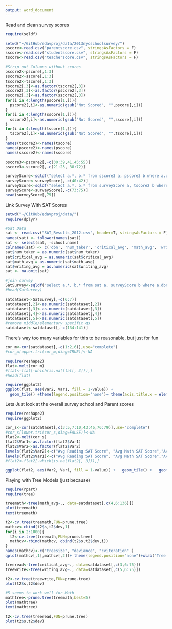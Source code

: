 ```yaml
---
output: word_document
---
```

Read and clean survey scores
```r

require(sqldf)

setwd("~/GitHub/edavproj/data/2013nycschoolsurvey/")
pscore<-read.csv("parentscore.csv", stringsAsFactors = F)
sscore<-read.csv("studentscore.csv", stringsAsFactors = F)
tscore<-read.csv("teacherscore.csv", stringsAsFactors = F)

#Strip out Columns without scores
pscore2<-pscore[,1:3]
sscore2<-sscore[,1:3]
tscore2<-tscore[,1:3]
tscore2[,3]<-as.factor(tscore2[,3])
pscore2[,3]<-as.factor(pscore2[,3])
sscore2[,3]<-as.factor(sscore2[,3])
for(i in 4:length(pscore[1,])){
  pscore2[,i]<-as.numeric(gsub("Not Scored", "",pscore[,i]))
}
for(i in 4:length(sscore[1,])){
  sscore2[,i]<-as.numeric(gsub("Not Scored", "",sscore[,i]))
}
for(i in 4:length(tscore[1,])){
  tscore2[,i]<-as.numeric(gsub("Not Scored", "",tscore[,i]))
}
names(tscore2)<-names(tscore)
names(pscore2)<-names(pscore)
names(sscore2)<-names(sscore)

pscore3<-pscore2[,-c(30:39,41,45:55)]
sscore3<-sscore2[,-c(21:23, 38:72)]

surveyScore<-sqldf("select a.*, b.* from sscore3 a, pscore3 b where a.dbn=b.dbn")
surveyScore<-surveyScore[,-c(40:42)]
surveyScore<-sqldf("select a.*, b.* from surveyScore a, tscore2 b where a.dbn=b.dbn")
surveyScore<-surveyScore[,-c(73:75)]
head(surveyScore[,75])

```

Link Survey With SAT Scores
```r
setwd("~/GitHub/edavproj/data/")
require(dplyr)

#Sat Data
sat <- read.csv("SAT_Results_2012.csv", header=T, stringsAsFactors = F)
names(sat) <- tolower(names(sat))
sat <- select(sat, -school.name)
colnames(sat) <- c('dbn', 'num_taker', 'critical_avg', 'math_avg', 'writing_avg')
sat$num_taker = as.numeric(sat$num_taker)
sat$critical_avg = as.numeric(sat$critical_avg)
sat$math_avg = as.numeric(sat$math_avg)
sat$writing_avg = as.numeric(sat$writing_avg)
sat <- na.omit(sat)

#join survey
SatSurvey<-sqldf("select a.*, b.* from sat a, surveyScore b where a.dbn=b.dbn")
#head(SatSurvey)

satdataset<-SatSurvey[,-c(6:7)]
satdataset[,2]<-as.numeric(satdataset[,2])
satdataset[,3]<-as.numeric(satdataset[,3])
satdataset[,4]<-as.numeric(satdataset[,4])
satdataset[,5]<-as.numeric(satdataset[,5])
#remove middle/elementary specific qs
satdataset<-satdataset[,-c(134:141)]
```
There's way too many variables for this to be reasonable, but just for fun
```r

cor_m<-cor(satdataset[,-c(1:2,6)],use="complete")
#cor_m[upper.tri(cor_m,diag=TRUE)]<-NA

require(reshape2)
flat<-melt(cor_m)
#flat<-flat[-which(is.na(flat[, 3])),]
#head(flat)

require(ggplot2)
ggplot(flat, aes(Var2, Var1, fill = 1-value)) + 
  geom_tile() +theme(legend.position="none")+ theme(axis.title.x = element_blank())+ theme(axis.title.y = element_blank())+theme(axis.text.y = element_text(size=2))+theme(axis.text.x = element_text(angle = 45, hjust = 1,size=2))+ggtitle("Correlation Survey & SAT Scores")

```

Lets Just look at the overall survey school and Parent scores 
```r
require(reshape2)
require(ggplot2)

cor_s<-cor(satdataset[,c(3:5,7:10,43:46,76:79)],use="complete")
#cor_s[lower.tri(cor_s,diag=FALSE)]<-NA
flat2<-melt(cor_s)
flat2$Var1<-as.factor(flat2$Var1)
flat2$Var2<-as.factor(flat2$Var2)
levels(flat2$Var2)<-c("Avg Reading SAT Score", "Avg Math SAT Score","Avg Writing SAT Score",  "Student Academic Expectations Score",     "Student Communication Score",     "Student Engagement Score",    "Student Safety Score",     "Parent Academic Expectations Score","Parent Communication Score",     "Parent Engagement Score",     "Parent Safety Score",     "Teacher Academic Expectations Score","Teacher Communication Score",     "Teacher Engagement Score",     "Teacher Safety Score")
levels(flat2$Var1)<-c("Avg Reading SAT Score", "Avg Math SAT Score","Avg Writing SAT Score",  "Student Academic Expectations Score",     "Student Communication Score",     "Student Engagement Score",    "Student Safety Score",     "Parent Academic Expectations Score","Parent Communication Score",     "Parent Engagement Score",     "Parent Safety Score",     "Teacher Academic Expectations Score","Teacher Communication Score",     "Teacher Engagement Score",     "Teacher Safety Score")
#flat2<-flat2[-which(is.na(flat2[, 3])),]

ggplot(flat2, aes(Var2, Var1, fill = 1-value)) +   geom_tile() +   geom_text(aes(Var2, Var1, label = round(value*100)), color = "#073642", size = 4) + theme(legend.position="none")+ theme(axis.title.x = element_blank())+ theme(axis.title.y = element_blank())+theme(axis.text.x = element_text(angle = 45, hjust = 1))


```

Playing with Tree Models (just because)
```r

require(rpart)
require(tree)

treemath<-tree(math_avg~., data=satdataset[,c(4,6:136)])
plot(treemath)
text(treemath)

t2<-cv.tree(treemath,FUN=prune.tree)
mathcv<-cbind(t2$s,t2$dev,1)
for(i in 2:1000){
  t2<-cv.tree(treemath,FUN=prune.tree)
  mathcv<-rbind(mathcv, cbind(t2$s,t2$dev,i))
}
names(mathcv)<-c("treesize", "deviance", "cviteration" )
qplot(mathcv[,1],mathcv[,2])+ theme(legend.position="none")+xlab("Tree Size")+ylab("Deviance")+geom_smooth()

treeread<-tree(critical_avg~., data=satdataset[,c(3,6:75)])
treewrite<-tree(writing_avg~., data=satdataset[,c(5,6:75)])

t2<-cv.tree(treewrite,FUN=prune.tree)
plot(t2$s,t2$dev)

#5 seems to work well for Math
mathtree<-prune.tree(treemath,best=5)
plot(mathtree)
text(mathtree)

t2<-cv.tree(treeread,FUN=prune.tree)
plot(t2$s,t2$dev)


```


